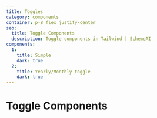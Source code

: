 ```yaml
---
title: Toggles
category: components
container: p-8 flex justify-center
seo:
  title: Toggle Components
  description: Toggle components in Tailwind | SchemeAI
components:
  1:
    title: Simple
    dark: true
  2:
    title: Yearly/Monthly toggle
    dark: true
---
```


# Toggle Components

<ComponentsList
  componentsData={componentsData}
  componentContainer={componentContainer}
/>
